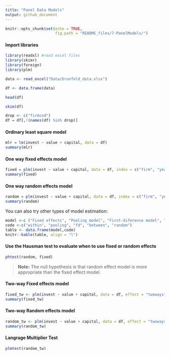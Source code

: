 ```yaml
---
title: "Panel Data Models"
output: github_document
---
```


```r
knitr::opts_chunk$set(echo = TRUE,
                      fig.path = "README_files/7-PanelModels/")
```

#### Import libraries
```r
library(readxl) #read excel files
library(skimr)
library(foreign)
library(plm)
```

```r
data <- read_excel("Data/Grunfeld_data.xlsx")
```

```r
df <- data.frame(data)
```

```r
head(df)
```

```r
skim(df)
```

```r
drop <- c("firmcod")
df = df[,!(names(df) %in% drop)]
```

#### Ordinary least square model

```r
mlr = lm(invest ~ value + capital, data = df)
summary(mlr)
```


#### One way fixed effects model
```r
fixed = plm(invest ~ value + capital, data = df, index = c("firm", "year"), model = "within")
summary(fixed)
```

#### One way random effects model

```r
random = plm(invest ~ value + capital, data = df, index = c("firm", "year"), model = "random")
summary(random)
```

You can also try other types of model estimation: 

```r
model <-c ("Fixed effects", "Pooling model", "First-diference model", "Between model", "Random effects")
code <-c("within", "pooling", "fd", "between", "random")
table <- data.frame(model,code)
knitr::kable(table, align = "l")
```


#### Use the Hausman test to evaluate when to use fixed or random effects

```r
phtest(random, fixed)
```

> **Note:** The null hypothesis is that random effect model is more appropriate than the fixed effect model. 


#### Two-way Fixed effects model

```r
fixed_tw <- plm(invest ~ value + capital, data = df, effect = "twoways", model = "within", index = c("firm", "year"))
summary(fixed_tw)
```

#### Two-way Random effects model

```r
random_tw <- plm(invest ~ value + capital, data = df, effect = "twoways", model = "random", index = c("firm", "year"), random.method = "amemiya")
summary(random_tw)
```

#### Langrage Multiplier Test

```r
plmtest(random_tw)
```
